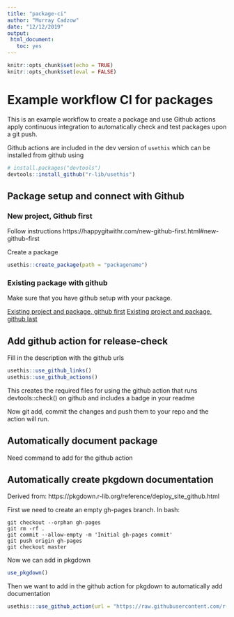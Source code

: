 ```yaml
---
title: "package-ci"
author: "Murray Cadzow"
date: "12/12/2019"
output: 
 html_document:
   toc: yes
---
```


```r
knitr::opts_chunk$set(echo = TRUE)
knitr::opts_chunk$set(eval = FALSE)
```
# Example workflow CI for packages

This is an example workflow to create a package and use Github actions apply continuous integration to automatically check and test packages upon a git push.

Github actions are included in the dev version of `usethis` which can be installed from github using

```r
# install.packages("devtools")
devtools::install_github("r-lib/usethis")
```


## Package setup and connect with Github

### New project, Github first

Follow instructions https://happygitwithr.com/new-github-first.html#new-github-first

Create a package
```r
usethis::create_package(path = "packagename")
```

### Existing package with github

Make sure that you have github setup with your package.

[Existing project and package, github first](https://happygitwithr.com/existing-github-first.html#existing-github-first)
[Existing project and package, github last](https://happygitwithr.com/existing-github-last.html#existing-github-last)

## Add github action for release-check

Fill in the description with the github urls
```r
usethis::use_github_links()
usethis::use_github_actions()
```

This creates the required files for using the github action that runs devtools::check() on github and includes a badge in your readme

Now git add, commit the changes and push them to your repo and the action will run.

## Automatically document package

Need command to add for the github action

## Automatically create pkgdown documentation

Derived from: https://pkgdown.r-lib.org/reference/deploy_site_github.html

First we need to create an empty gh-pages branch. In bash:

```
git checkout --orphan gh-pages
git rm -rf .
git commit --allow-empty -m 'Initial gh-pages commit'
git push origin gh-pages
git checkout master
```

Now we can add in pkgdown
```r
use_pkgdown()
```

Then we want to add in the github action for pkgdown to automatically add documentation
```r
usethis:::use_github_action(url = "https://raw.githubusercontent.com/r-lib/actions/master/examples/pkgdown.yaml")
```

